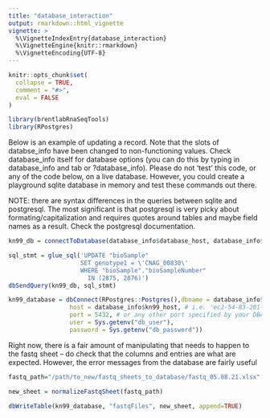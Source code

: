 ```yaml
---
title: "database_interaction"
output: rmarkdown::html_vignette
vignette: >
  %\VignetteIndexEntry{database_interaction}
  %\VignetteEngine{knitr::rmarkdown}
  %\VignetteEncoding{UTF-8}
---
```


```r
knitr::opts_chunk$set(
  collapse = TRUE,
  comment = "#>",
  eval = FALSE
)
```

```r
library(brentlabRnaSeqTools)
library(RPostgres)
```


Below is an example of updating a record. Note that the slots of databse_info have been changed to non-functioning values. Check database_info itself for database options (you can do this by typing in database_info and tab or ?database_info). Please do not 'test' this code, or any of the code below, on a live database. However, you could create a playground sqlite database in memory and test these commands out there.

NOTE: there are syntax differences in the queries between sqlite and postgresql. The most significant is that postgresql is very picky about formating/capitalization and requires quotes around tables and maybe field names as a result. Check the postgresql documentation.
```r
kn99_db = connectToDatabase(database_info$database_host, database_info$database_name, Sys.getenv('DB_USERNAME'), Sys.getenv('DB_PASSWORD'))

sql_stmt = glue_sql('UPDATE "bioSample"
                    SET genotype1 = \'CNAG_00830\'
                    WHERE "bioSample"."bioSampleNumber"
                      IN (2875, 2876)')
dbSendQuery(kn99_db, sql_stmt)

```

```r
kn99_database = dbConnect(RPostgres::Postgres(),dbname = database_info$kn99_db_name,
                 host = database_info$kn99_host, # i.e. 'ec2-54-83-201-96.compute-1.amazonaws.com'
                 port = 5432, # or any other port specified by your DBA
                 user = Sys.getenv("db_user"),
                 password = Sys.getenv("db_password"))
```

Right now, there is a fair amount of manipulating that needs to happen to the fastq sheet -- do check that the columns and entries are what are expected. However, the error messages from the database are fairly useful

```r
fastq_path="/path/to_new/fastq_sheets_to_database/fastq_05.08.21.xlsx"

new_sheet = normalizeFastqSheet(fastq_path)
```


```r

dbWriteTable(kn99_database, "fastqFiles", new_sheet, append=TRUE)

```
